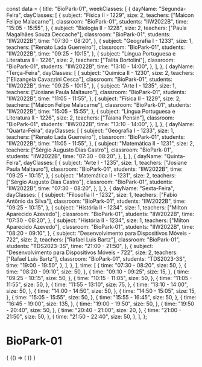 const data = {
  title: "BioPark-01",
  weekClasses: [
    {
      dayName: "Segunda-Feira",
      dayClasses: [
        {
          subject: "Física II - 1229",
          size: 2,
          teachers: ["Maicon Felipe Malacarne"],
          classroom: "BioPark-01",
          students: "IIW2022B",
          time: "15:05 - 15:55",
        },
        {
          subject: "Biologia II - 1228",
          size: 2,
          teachers: ["Paula Magalhães Souza Deccache"],
          classroom: "BioPark-01",
          students: "IIW2022B",
          time: "07:30 - 08:20",
        },
        {
          subject: "Geografia I - 1233",
          size: 1,
          teachers: ["Renato Lada Guerreiro"],
          classroom: "BioPark-01",
          students: "IIW2022B",
          time: "09:25 - 10:15",
        },
        {
          subject: "Língua Portuguesa e Literatura II - 1226",
          size: 2,
          teachers: ["Talita Bortolini"],
          classroom: "BioPark-01",
          students: "IIW2022B",
          time: "13:10 - 14:00",
        },
      ],
    },
    {
      dayName: "Terça-Feira",
      dayClasses: [
        {
          subject: "Química II - 1230",
          size: 2,
          teachers: ["Elizangela Cavazzini Cesca"],
          classroom: "BioPark-01",
          students: "IIW2022B",
          time: "09:25 - 10:15",
        },
        {
          subject: "Arte I - 1235",
          size: 1,
          teachers: ["Josiane Paula Maltauro"],
          classroom: "BioPark-01",
          students: "IIW2022B",
          time: "11:05 - 11:55",
        },
        {
          subject: "Física II - 1229",
          size: 2,
          teachers: ["Maicon Felipe Malacarne"],
          classroom: "BioPark-01",
          students: "IIW2022B",
          time: "15:05 - 15:55",
        },
        {
          subject: "Língua Portuguesa e Literatura II - 1226",
          size: 2,
          teachers: ["Taiana Pensin"],
          classroom: "BioPark-01",
          students: "IIW2022B",
          time: "13:10 - 14:00",
        },
      ],
    },
    {
      dayName: "Quarta-Feira",
      dayClasses: [
        {
          subject: "Geografia I - 1233",
          size: 1,
          teachers: ["Renato Lada Guerreiro"],
          classroom: "BioPark-01",
          students: "IIW2022B",
          time: "11:05 - 11:55",
        },
        {
          subject: "Matemática II - 1231",
          size: 2,
          teachers: ["Sérgio Augusto Dias Castro"],
          classroom: "BioPark-01",
          students: "IIW2022B",
          time: "07:30 - 08:20",
        },
      ],
    },
    {
      dayName: "Quinta-Feira",
      dayClasses: [
        {
          subject: "Arte I - 1235",
          size: 1,
          teachers: ["Josiane Paula Maltauro"],
          classroom: "BioPark-01",
          students: "IIW2022B",
          time: "09:25 - 10:15",
        },
        {
          subject: "Matemática II - 1231",
          size: 2,
          teachers: ["Sérgio Augusto Dias Castro"],
          classroom: "BioPark-01",
          students: "IIW2022B",
          time: "07:30 - 08:20",
        },
      ],
    },
    {
      dayName: "Sexta-Feira",
      dayClasses: [
        {
          subject: "Filosofia II - 1232",
          size: 1,
          teachers: ["Fabio Antônio da Silva"],
          classroom: "BioPark-01",
          students: "IIW2022B",
          time: "09:25 - 10:15",
        },
        {
          subject: "História II - 1234",
          size: 1,
          teachers: ["Milton Aparecido Azevedo"],
          classroom: "BioPark-01",
          students: "IIW2022B",
          time: "07:30 - 08:20",
        },
        {
          subject: "História II - 1234",
          size: 1,
          teachers: ["Milton Aparecido Azevedo"],
          classroom: "BioPark-01",
          students: "IIW2022B",
          time: "08:20 - 09:10",
        },
        {
          subject: "Desenvolvimento para Dispositivos Móveis - 722",
          size: 2,
          teachers: ["Rafael Luis Bartz"],
          classroom: "BioPark-01",
          students: "TDS2023-3S",
          time: "21:00 - 21:50",
        },
        {
          subject: "Desenvolvimento para Dispositivos Móveis - 722",
          size: 2,
          teachers: ["Rafael Luis Bartz"],
          classroom: "BioPark-01",
          students: "TDS2023-3S",
          time: "19:00 - 19:50",
        },
      ],
    },
  ],
  time: [
    {
      time: "07:30 - 08:20",
      size: 50,
    },
    {
      time: "08:20 - 09:10",
      size: 50,
    },
    {
      time: "09:10 - 09:25",
      size: 15,
    },
    {
      time: "09:25 - 10:15",
      size: 50,
    },
    {
      time: "10:15 - 11:05",
      size: 50,
    },
    {
      time: "11:05 - 11:55",
      size: 50,
    },
    {
      time: "11:55 - 13:10",
      size: 75,
    },
    {
      time: "13:10 - 14:00",
      size: 50,
    },
    {
      time: "14:00 - 14:50",
      size: 50,
    },
    {
      time: "14:50 - 15:05",
      size: 15,
    },
    {
      time: "15:05 - 15:55",
      size: 50,
    },
    {
      time: "15:55 - 16:45",
      size: 50,
    },
    {
      time: "16:45 - 19:00",
      size: 135,
    },
    {
      time: "19:00 - 19:50",
      size: 50,
    },
    {
      time: "19:50 - 20:40",
      size: 50,
    },
    {
      time: "20:40 - 21:00",
      size: 20,
    },
    {
      time: "21:00 - 21:50",
      size: 50,
    },
    {
      time: "21:50 - 22:40",
      size: 50,
    },
  ],
};

# BioPark-01

<div>
  {
    <BrowserOnly>
      {() => (
        <Grid
          title={data.title}
          weekClasses={data.weekClasses}
          time={data.time}
        />
      )}
    </BrowserOnly>
  }
</div>
